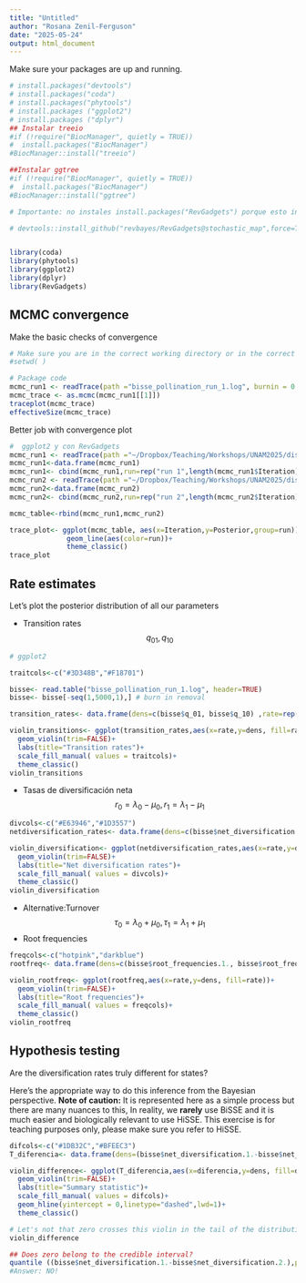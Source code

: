 ```yaml
---
title: "Untitled"
author: "Rosana Zenil-Ferguson"
date: "2025-05-24"
output: html_document
---
```


Make sure your packages are up and running.
```r
# install.packages("devtools")
# install.packages("coda")
# install.packages("phytools")
# install.packages ("ggplot2")
# install.packages ("dplyr")
## Instalar treeio
#if (!require("BiocManager", quietly = TRUE))
#  install.packages("BiocManager")
#BiocManager::install("treeio")

##Instalar ggtree
#if (!require("BiocManager", quietly = TRUE))
#  install.packages("BiocManager")
#BiocManager::install("ggtree")

# Importante: no instales install.packages("RevGadgets") porque esto instala desde CRAN. Queremos una version especifica. Por favor sigue la instruccion de abajo. Si ya habias instalado revgadgets por favor reinicia y reinstala asi

# devtools::install_github("revbayes/RevGadgets@stochastic_map",force=TRUE)


library(coda)
library(phytools)
library(ggplot2)
library(dplyr)
library(RevGadgets)
```

## MCMC convergence

Make the basic checks of convergence

```r
# Make sure you are in the correct working directory or in the correct project
#setwd( )

# Package code
mcmc_run1 <- readTrace(path ="bisse_pollination_run_1.log", burnin = 0.1)
mcmc_trace <- as.mcmc(mcmc_run1[[1]])
traceplot(mcmc_trace)
effectiveSize(mcmc_trace)
```

Better job with convergence plot

```r
#  ggplot2 y con RevGadgets
mcmc_run1 <- readTrace(path ="~/Dropbox/Teaching/Workshops/UNAM2025/discrete_trait/files/bisse_pollination_run_1.log", burnin = 0.1)
mcmc_run1<-data.frame(mcmc_run1)
mcmc_run1<- cbind(mcmc_run1,run=rep("run 1",length(mcmc_run1$Iteration)))
mcmc_run2 <- readTrace(path ="~/Dropbox/Teaching/Workshops/UNAM2025/discrete_trait/files/bisse_pollination_run_2.log", burnin = 0.1)
mcmc_run2<-data.frame(mcmc_run2)
mcmc_run2<- cbind(mcmc_run2,run=rep("run 2",length(mcmc_run2$Iteration)))

mcmc_table<-rbind(mcmc_run1,mcmc_run2)

trace_plot<- ggplot(mcmc_table, aes(x=Iteration,y=Posterior,group=run))+
              geom_line(aes(color=run))+
              theme_classic()
trace_plot

```


## Rate estimates

Let's plot the posterior distribution of all our parameters

+ Transition rates $$q_{01},q_{10}$$
```r
# ggplot2

traitcols<-c("#3D348B","#F18701")

bisse<- read.table("bisse_pollination_run_1.log", header=TRUE)
bisse<- bisse[-seq(1,5000,1),] # burn in removal

transition_rates<- data.frame(dens=c(bisse$q_01, bisse$q_10) ,rate=rep(c("q_01","q_10"),each=length(bisse$q_01)))

violin_transitions<- ggplot(transition_rates,aes(x=rate,y=dens, fill=rate))+
  geom_violin(trim=FALSE)+
  labs(title="Transition rates")+
  scale_fill_manual( values = traitcols)+
  theme_classic()
violin_transitions


```
+ Tasas de diversificación neta $$r_{0}=\lambda_{0}-\mu_{0},r_{1}=\lambda_{1}-\mu_{1}$$
```r
divcols<-c("#E63946","#1D3557")
netdiversification_rates<- data.frame(dens=c(bisse$net_diversification.1., bisse$net_diversification.2.) ,rate=rep(c("net_div_0","net_div_1"),each=length(bisse$net_diversification.1.)))

violin_diversification<- ggplot(netdiversification_rates,aes(x=rate,y=dens, fill=rate))+
  geom_violin(trim=FALSE)+
  labs(title="Net diversification rates")+
  scale_fill_manual( values = divcols)+
  theme_classic()
violin_diversification
```
+ Alternative:Turnover $$\tau_{0}=\lambda_{0}+\mu_{0},\tau_{1}=\lambda_{1}+\mu_{1}$$
+ Root frequencies

```r
freqcols<-c("hotpink","darkblue")
rootfreq<- data.frame(dens=c(bisse$root_frequencies.1., bisse$root_frequencies.2.) ,rate=rep(c("state 0 freq","state 1 freq"),each=length(bisse$root_frequencies.1.)))

violin_rootfreq<- ggplot(rootfreq,aes(x=rate,y=dens, fill=rate))+
  geom_violin(trim=FALSE)+
  labs(title="Root frequencies")+
  scale_fill_manual( values = freqcols)+
  theme_classic()
violin_rootfreq
```

## Hypothesis testing
Are the diversification rates truly different for states?

Here's the appropriate way to do this inference from the Bayesian perspective. **Note of caution:** It is represented here as a simple process but there are many nuances to this, In reality, we **rarely** use BiSSE and it is much easier and biologically relevant to use HiSSE. This exercise is for teaching purposes only, please make sure you refer to HiSSE.

```r
difcols<-c("#1DB32C","#BFEEC3")
T_diferencia<- data.frame(dens=(bisse$net_diversification.1.-bisse$net_diversification.2.),diferencia=rep("T",each=length(bisse$net_diversification.1.)))

violin_difference<- ggplot(T_diferencia,aes(x=diferencia,y=dens, fill=diferencia))+
  geom_violin(trim=FALSE)+
  labs(title="Summary statistic")+
  scale_fill_manual( values = difcols)+
  geom_hline(yintercept = 0,linetype="dashed",lwd=1)+
  theme_classic()

# Let's not that zero crosses this violin in the tail of the distribution. However, we want to know if zero belongs to the credible interval
violin_difference

## Does zero belong to the credible interval?
quantile ((bisse$net_diversification.1.-bisse$net_diversification.2.),probs=c(0.025,0.975))
#Answer: NO!
```
